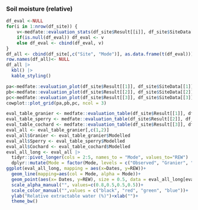 ### Soil moisture (relative)
```r
df_eval <-NULL
for(i in 1:nrow(df_site)) {
    v<-medfate::evaluation_stats(df_site$Result[[i]], df_site$SiteData[[i]]$measuredData, type= "REW")
    if(is.null(df_eval)) df_eval <- v
    else df_eval <- cbind(df_eval, v)
}
df_all <- cbind(df_site[,c("Site", "Mode")], as.data.frame(t(df_eval)))
row.names(df_all)<- NULL
df_all |> 
  kbl() |>
  kable_styling()
```


```r
pa<-medfate::evaluation_plot(df_site$Result[[1]], df_site$SiteData[[1]]$measuredData, type= "REW", plotType = "scatter")+labs(subtitle="Granier")+xlab("Modelled REW (%)")+ylab("Observed REW (%)")
pb<-medfate::evaluation_plot(df_site$Result[[2]], df_site$SiteData[[2]]$measuredData, type= "REW", plotType = "scatter")+labs(subtitle="Sperry")+xlab("Modelled REW (%)")+ylab("Observed REW (%)")
pc<-medfate::evaluation_plot(df_site$Result[[3]], df_site$SiteData[[3]]$measuredData, type= "REW", plotType = "scatter")+labs(subtitle="Cochard")+xlab("Modelled REW (%)")+ylab("Observed REW (%)")
cowplot::plot_grid(pa,pb,pc, ncol = 3)
```

```r
eval_table_granier <- medfate::evaluation_table(df_site$Result[[1]], df_site$SiteData[[1]]$measuredData, type= "REW")
eval_table_sperry <- medfate::evaluation_table(df_site$Result[[2]], df_site$SiteData[[2]]$measuredData, type= "REW")
eval_table_cochard <- medfate::evaluation_table(df_site$Result[[3]], df_site$SiteData[[3]]$measuredData, type= "REW")
eval_all <- eval_table_granier[,c(1,2)]
eval_all$Granier <- eval_table_granier$Modelled
eval_all$Sperry <- eval_table_sperry$Modelled
eval_all$Cochard <- eval_table_cochard$Modelled
eval_all_long <- eval_all |>
  tidyr::pivot_longer(cols = 2:5, names_to = "Mode", values_to="REW") |>
  dplyr::mutate(Mode = factor(Mode, levels = c("Observed", "Granier", "Sperry", "Cochard")))
ggplot(eval_all_long, mapping = aes(x=Dates, y=REW))+
  geom_line(mapping=aes(col = Mode, alpha = Mode))+
  geom_point(aes(x= Dates, y=REW), size = 0.5, data = eval_all_long[eval_all_long$Mode=="Observed",])+
  scale_alpha_manual("", values=c(0.8,0.5,0.5,0.5))+
  scale_color_manual("",values = c("black", "red", "green", "blue"))+
  ylab("Relative extractable water (%)")+xlab("")+
  theme_bw()
```